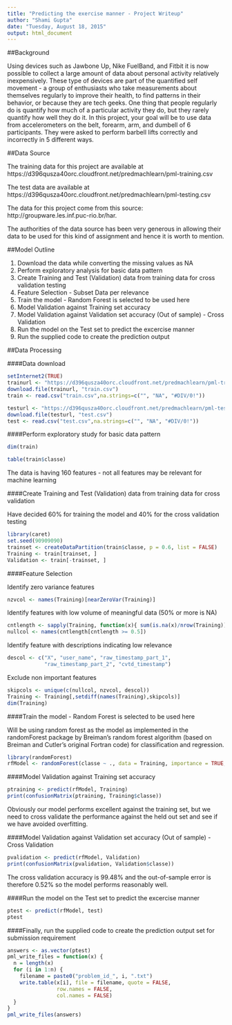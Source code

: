 ```yaml
---
title: "Predicting the exercise manner - Project Writeup"
author: "Shami Gupta"
date: "Tuesday, August 18, 2015"
output: html_document
---
```


##Background

Using devices such as Jawbone Up, Nike FuelBand, and Fitbit it is now possible to collect a large amount of data about personal activity relatively inexpensively. These type of devices are part of the quantified self movement - a group of enthusiasts who take measurements about themselves regularly to improve their health, to find patterns in their behavior, or because they are tech geeks. One thing that people regularly do is quantify how much of a particular activity they do, but they rarely quantify how well they do it. In this project, your goal will be to use data from accelerometers on the belt, forearm, arm, and dumbell of 6 participants. They were asked to perform barbell lifts correctly and incorrectly in 5 different ways.

##Data Source

The training data for this project are available at https://d396qusza40orc.cloudfront.net/predmachlearn/pml-training.csv

The test data are available at https://d396qusza40orc.cloudfront.net/predmachlearn/pml-testing.csv

The data for this project come from this source: http://groupware.les.inf.puc-rio.br/har. 

The authorities of the data source has been very generous in allowing their data to be used for this kind of assignment and hence it is worth to mention.

##Model Outline

1. Download the data while converting the missing values as NA
2. Perform exploratory analysis for basic data pattern
3. Create Training and Test (Validation) data from training data for cross validation testing
4. Feature Selection - Subset Data per relevance 
5. Train the model - Random Forest is selected to be used here
6. Model Validation against Training set accuracy
7. Model Validation against Validation set accuracy (Out of sample) - Cross Validation
8. Run the model on the Test set to predict the excercise manner
9. Run the supplied code to create the prediction output

##Data Processing

####Data download

```r
setInternet2(TRUE)
trainurl <- "https://d396qusza40orc.cloudfront.net/predmachlearn/pml-training.csv"
download.file(trainurl, "train.csv")
train <- read.csv("train.csv",na.strings=c("", "NA", "#DIV/0!"))

testurl <- "https://d396qusza40orc.cloudfront.net/predmachlearn/pml-testing.csv"
download.file(testurl, "test.csv")
test <- read.csv("test.csv",na.strings=c("", "NA", "#DIV/0!"))
```

####Perform exploratory study for basic data pattern

```r
dim(train)
```

```r
table(train$classe)
```

The data is having 160 features - not all features may be relevant for machine learning

####Create Training and Test (Validation) data from training data for cross validation

Have decided 60% for training the model and 40% for the cross validation testing

```r
library(caret)
set.seed(90909090)
trainset <- createDataPartition(train$classe, p = 0.6, list = FALSE)
Training <- train[trainset, ]
Validation <- train[-trainset, ]

```

####Feature Selection 

Identify zero variance features

```r
nzvcol <- names(Training)[nearZeroVar(Training)]
```

Identify features with low volume of meaningful data (50% or more is NA)
```r
cntlength <- sapply(Training, function(x){ sum(is.na(x)/nrow(Training))})
nullcol <- names(cntlength[cntlength >= 0.5])
```

Identify feature with descriptions indicating low relevance
```r
descol <- c("X", "user_name", "raw_timestamp_part_1",
            "raw_timestamp_part_2", "cvtd_timestamp")
```

Exclude non important features 
```r
skipcols <- unique(c(nullcol, nzvcol, descol))
Training <- Training[,setdiff(names(Training),skipcols)]
dim(Training)
```

####Train the model - Random Forest is selected to be used here

Will be using random forest as the model as implemented in the randomForest package by
Breiman's random forest algorithm (based on Breiman and Cutler's original Fortran code) for
classification and regression.

```r
library(randomForest)
rfModel <- randomForest(classe ~ ., data = Training, importance = TRUE, ntrees = 5)
```

####Model Validation against Training set accuracy

```r
ptraining <- predict(rfModel, Training)
print(confusionMatrix(ptraining, Training$classe))
```

Obviously our model performs excellent against the training set, but we need to cross validate the performance against the held out set and see if we have avoided overfitting.

####Model Validation against Validation set accuracy (Out of sample) - Cross Validation
```r
pvalidation <- predict(rfModel, Validation)
print(confusionMatrix(pvalidation, Validation$classe))
```

The cross validation accuracy is 99.48% and the out-of-sample error is therefore 0.52% so the model performs reasonably well.

####Run the model on the Test set to predict the excercise manner

```r
ptest <- predict(rfModel, test)
ptest
```

####Finally, run the supplied code to create the prediction output set for submission requirement

```r
answers <- as.vector(ptest)
pml_write_files = function(x) {
  n = length(x)
  for (i in 1:n) {
    filename = paste0("problem_id_", i, ".txt")
    write.table(x[i], file = filename, quote = FALSE,
                row.names = FALSE,
                col.names = FALSE)
  }
}
pml_write_files(answers)
```

